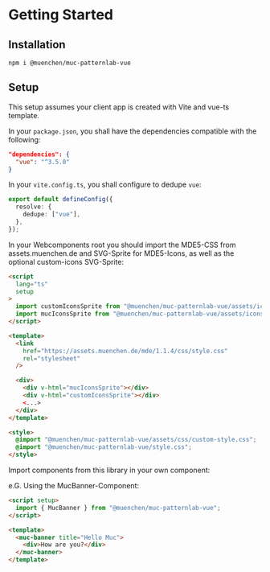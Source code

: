 
<Meta title="Getting Started" />

# Getting Started

## Installation

```shell
npm i @muenchen/muc-patternlab-vue
```

## Setup

This setup assumes your client app is created with Vite and vue-ts template.

In your `package.json`, you shall have the dependencies compatible with the following:

```json
"dependencies": {
  "vue": "^3.5.0"
}
```

In your `vite.config.ts`, you shall configure to dedupe `vue`:

```ts
export default defineConfig({
  resolve: {
    dedupe: ["vue"],
  },
});
```

In your Webcomponents root you should import the MDE5-CSS from assets.muenchen.de and SVG-Sprite for MDE5-Icons, as well as the optional custom-icons SVG-Sprite:

```html
<script
  lang="ts"
  setup
>
  import customIconsSprite from "@muenchen/muc-patternlab-vue/assets/icons/custom-icons.svg?raw";
  import mucIconsSprite from "@muenchen/muc-patternlab-vue/assets/icons/muc-icons.svg?raw";
</script>

<template>
  <link
    href="https://assets.muenchen.de/mde/1.1.4/css/style.css"
    rel="stylesheet"
  />

  <div>
    <div v-html="mucIconsSprite"></div>
    <div v-html="customIconsSprite"></div>
    <...>
  </div>
</template>

<style>
  @import "@muenchen/muc-patternlab-vue/assets/css/custom-style.css";
  @import "@muenchen/muc-patternlab-vue/style.css";
</style>
```

Import components from this library in your own component:

e.G. Using the MucBanner-Component:

```html
<script setup>
  import { MucBanner } from "@muenchen/muc-patternlab-vue";
</script>

<template>
  <muc-banner title="Hello Muc">
    <div>How are you?</div>
  </muc-banner>
</template>
```
